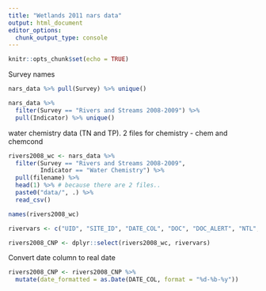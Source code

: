 ```yaml
---
title: "Wetlands 2011 nars data"
output: html_document
editor_options: 
  chunk_output_type: console
---
```


```r
knitr::opts_chunk$set(echo = TRUE)
```

Survey names
```r
nars_data %>% pull(Survey) %>% unique()
```

```r
nars_data %>% 
  filter(Survey == "Rivers and Streams 2008-2009") %>%
  pull(Indicator) %>% unique()
```

water chemistry data (TN and TP). 2 files for chemistry - chem and chemcond

```r
rivers2008_wc <- nars_data %>% 
  filter(Survey == "Rivers and Streams 2008-2009",
         Indicator == "Water Chemistry") %>%
  pull(filename) %>% 
  head(1) %>% # because there are 2 files.. 
  paste0("data/", .) %>%
  read_csv()
```

```r
names(rivers2008_wc)
```

```r
rivervars <- c("UID", "SITE_ID", "DATE_COL", "DOC", "DOC_ALERT", "NTL", "NTL_ALERT", "PTL", "PTL_ALERT")
```

```r
rivers2008_CNP <- dplyr::select(rivers2008_wc, rivervars)
```

Convert date column to real date

```r
rivers2008_CNP <- rivers2008_CNP %>%
  mutate(date_formatted = as.Date(DATE_COL, format = "%d-%b-%y")) 
```



